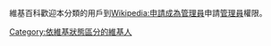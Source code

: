 {{catmore|Wikipedia:申请成为管理员}}
維基百科歡迎本分類的用戶到[[Wikipedia:申請成為管理員|Wikipedia:申請成為管理員]]申請[[Wikipedia:管理員|管理員]]權限。
[[Category:依維基狀態區分的維基人|Category:依維基狀態區分的維基人]]